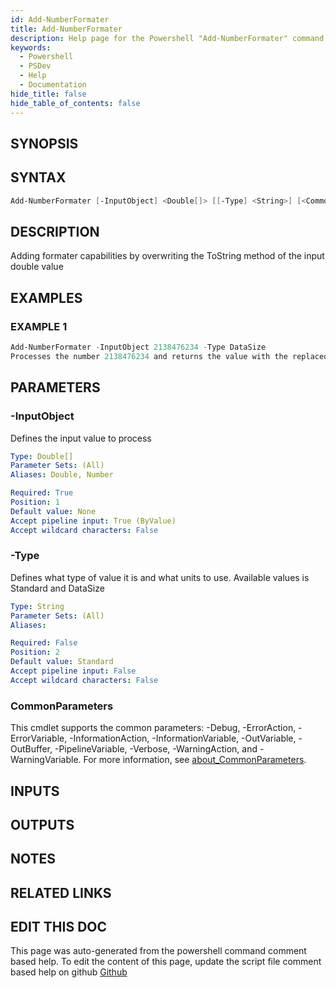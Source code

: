 ```yaml
---
id: Add-NumberFormater
title: Add-NumberFormater
description: Help page for the Powershell "Add-NumberFormater" command
keywords:
  - Powershell
  - PSDev
  - Help
  - Documentation
hide_title: false
hide_table_of_contents: false
---
```


## SYNOPSIS

## SYNTAX

```powershell
Add-NumberFormater [-InputObject] <Double[]> [[-Type] <String>] [<CommonParameters>]
```

## DESCRIPTION

Adding formater capabilities by overwriting the ToString method of the input double value

## EXAMPLES

### EXAMPLE 1

```powershell
Add-NumberFormater -InputObject 2138476234 -Type DataSize
Processes the number 2138476234 and returns the value with the replaced ToString() method. This case would return "1,99 GB"
```

## PARAMETERS

### -InputObject

Defines the input value to process

```yaml
Type: Double[]
Parameter Sets: (All)
Aliases: Double, Number

Required: True
Position: 1
Default value: None
Accept pipeline input: True (ByValue)
Accept wildcard characters: False
```

### -Type

Defines what type of value it is and what units to use.
Available values is Standard and DataSize

```yaml
Type: String
Parameter Sets: (All)
Aliases:

Required: False
Position: 2
Default value: Standard
Accept pipeline input: False
Accept wildcard characters: False
```

### CommonParameters

This cmdlet supports the common parameters: -Debug, -ErrorAction, -ErrorVariable, -InformationAction, -InformationVariable, -OutVariable, -OutBuffer, -PipelineVariable, -Verbose, -WarningAction, and -WarningVariable. For more information, see [about_CommonParameters](http://go.microsoft.com/fwlink/?LinkID=113216).

## INPUTS

## OUTPUTS

## NOTES

## RELATED LINKS

## EDIT THIS DOC 

This page was auto-generated from the powershell command comment based help. To edit the content of this page, update the script file comment based help on github [Github](https://github.com/hanpq/PSDev)
